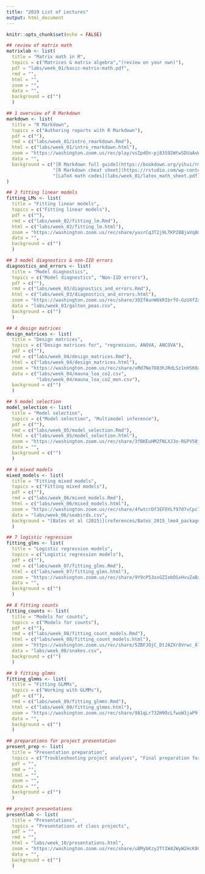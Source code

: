 ```yaml
---
title: "2019 List of Lectures"
output: html_document
---
```


```r
knitr::opts_chunk$set(echo = FALSE)
```

```r
## review of matrix math
matrixlab <- list(
  title = "Matrix math in R",
  topics = c("Matrices & matrix algebra","(review on your own)"),
  pdf = "labs/week_01/basic-matrix-math.pdf",
  rmd = "",
  html = "",
  zoom = "",
  data = "",
  background = c("")
  )

## 1 overview of R Markdown
markdown <- list(
  title = "R Markdown",
  topics = c("Authoring reports with R Markdown"),
  pdf = c(""),
  rmd = c("labs/week_01/intro_rmarkdown.Rmd"),
  html = c("labs/week_01/intro_rmarkdown.html"),
  zoom = "https://washington.zoom.us/rec/play/vsIpdOn-pj83S92WtwSDUaAvW464LKys0SdKq_RZyknkUiFQOwL1N-cRMzd1BCseNEzjbju3EOzkBdU?continueMode=true",
  data = "",
  background = c("[R Markdown full guide](https://bookdown.org/yihui/rmarkdown/)",
                 "[R Markdown cheat sheet](https://rstudio.com/wp-content/uploads/2016/03/rmarkdown-cheatsheet-2.0.pdf)",
                 "[LaTeX math codes](labs/week_01/latex_math_sheet.pdf)")
)

## 2 fitting linear models
fitting_LMs <- list(
  title = "Fitting linear models",
  topics = c("Fitting linear models"),
  pdf = c(""),
  rmd = c("labs/week_02/fitting_lm.Rmd"),
  html = c("labs/week_02/fitting_lm.html"),
  zoom = "https://washington.zoom.us/rec/share/yusrCq3T2j9LTKP28BjaVq8mNYC1X6a80XAW-aFcxRmxPW2MGrqYzK-eD5eySfcC",
  data = "",
  background = c("")
  )

## 3 model diagnostics & non-IID errors
diagnostics_and_errors <- list(
  title = "Model diagnostics",
  topics = c("Model diagnostics", "Non-IID errors"),
  pdf = c(""),
  rmd = c("labs/week_03/diagnostics_and_errors.Rmd"),
  html = c("labs/week_03/diagnostics_and_errors.html"),
  zoom = "https://washington.zoom.us/rec/share/3OZfAunW6kRIbrfO-GzUXfZ4WafaT6a8g3RN-_dfzh6lCRPG869aupgkFEw9vsd8",
  data = "labs/week_03/galton_peas.csv",
  background = c("")
  )

## 4 design matrices
design_matrices <- list(
  title = "Design matrices",
  topics = c("Design matrices for", "regression, ANOVA, ANCOVA"),
  pdf = c(""),
  rmd = c("labs/week_04/design_matrices.Rmd"),
  html = c("labs/week_04/design_matrices.html"),
  zoom = "https://washington.zoom.us/rec/share/xMd7Ne7O83hJRdLSz1nHS60aIKnsX6a8gSEY-KAOzRu4mgpPzxCV--BMSZ50p61F",
  data = c("labs/week_04/mauna_loa_co2.csv",
           "labs/week_04/mauna_loa_co2_mon.csv"),
  background = c("")
  )

## 5 model selection
model_selection <- list(
  title = "Model selection",
  topics = c("Model selection", "Multimodel inference"),
  pdf = c(""),
  rmd = c("labs/week_05/model_selection.Rmd"),
  html = c("labs/week_05/model_selection.html"),
  zoom = "https://washington.zoom.us/rec/share/3fBKEuHM2FNLXJ3o-RGPV58jLrrBaaa80SlP8_ZZzxmUw7GBqwJsPBjgxZBlIATj",
  data = "",
  background = c("")
  )

## 6 mixed models
mixed_models <- list(
  title = "Fitting mixed models",
  topics = c("Fitting mixed models"),
  pdf = c(""),
  rmd = c("labs/week_06/mixed_models.Rmd"),
  html = c("labs/week_06/mixed_models.html"),
  zoom = "https://washington.zoom.us/rec/share/4fwtcrDf3EFOYLf9707vCpc7E4rbaaa80SEerPZfzxnoWuXjDVwi57Iiho6u3gKC",
  data = "labs/week_06/seabirds.csv",
  background = "[Bates et al (2015)](references/Bates_2015_lme4_package.pdf)"
  )

## 7 logistic regression
fitting_glms <- list(
  title = "Logistic regression models",
  topics = c("Logistic regression models"),
  pdf = c(""),
  rmd = c("labs/week_07/fitting_glms.Rmd"),
  html = c("labs/week_07/fitting_glms.html"),
  zoom = "https://washington.zoom.us/rec/share/9Y9cP53xxGZIebOSxHvuZaBxDMf1eaa8gCIe-vBZmRs9qF05e_Q33v0dGv_fsVwk",
  data = "",
  background = c("")
  )

## 8 fitting counts
fitting_counts <- list(
  title = "Models for counts",
  topics = c("Models for counts"),
  pdf = c(""),
  rmd = c("labs/week_08/fitting_count_models.Rmd"),
  html = c("labs/week_08/fitting_count_models.html"),
  zoom = "https://washington.zoom.us/rec/share/5ZBFJOjC_DtJAZXr8Vrwc_8lHIXKX6a81nNL_PQIzE520seRZNJO36PgswHFZ1aY",
  data = "labs/week_08/snakes.csv",
  background = c("")
  )

## 9 fitting glmms
fitting_glmms <- list(
  title = "Fitting GLMMs",
  topics = c("Working with GLMMs"),
  pdf = c(""),
  rmd = c("labs/week_09/fitting_glmms.Rmd"),
  html = c("labs/week_09/fitting_glmms.html"),
  zoom = "https://washington.zoom.us/rec/share/981qLr732H9OcLfwuW3jaP9-FNi9eaa8h3BK8vJfzhkq4tBwtEEyIAhyediIPRb6",
  data = "",
  background = c("")
  )

## preparations for project presentation
present_prep <- list(
  title = "Presentation preparation",
  topics = c("Troubleshooting project analyses", "Final preparation for presentations"),
  pdf = "",
  rmd = "",
  html = "",
  zoom = "",
  data = "",
  background = c("")
  )

## project presentations
presentlab <- list(
  title = "Presentations",
  topics = "Presentations of class projects",
  pdf = "",
  rmd = "",
  html = "labs/week_10/presentations.html",
  zoom = "https://washington.zoom.us/rec/share/u8MybKzy2TtIW42WyW2HcK0CGYDKaaa8hnRNqfoFzxq6lWuaKiwrWi2eVklTVpzw",
  data = "",
  background = c("")
  )
```

